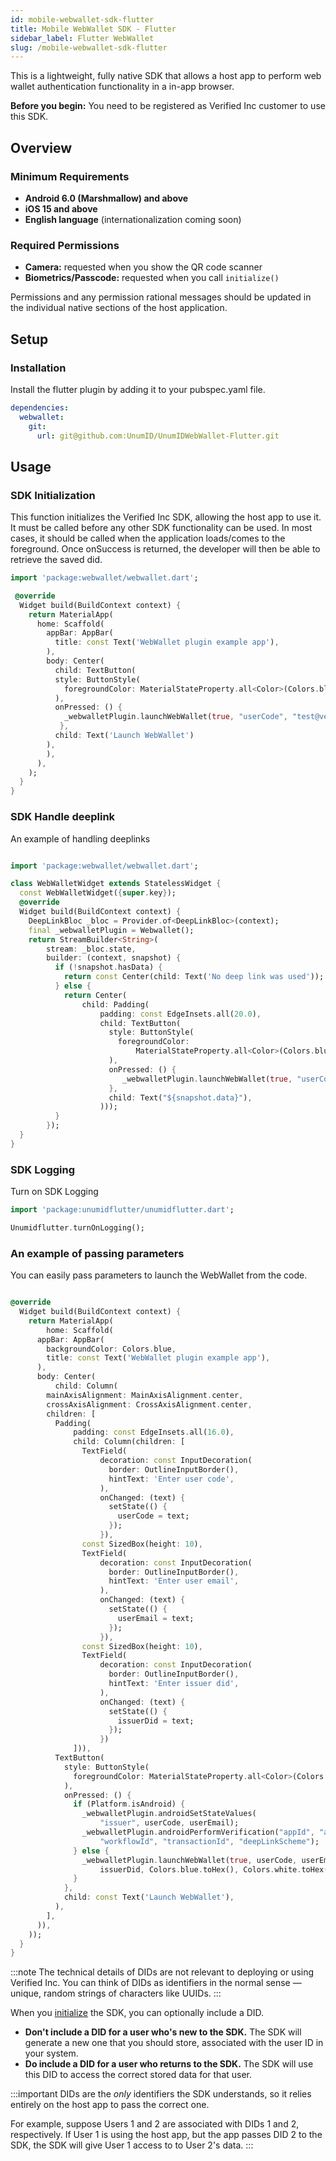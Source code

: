 ```yaml
---
id: mobile-webwallet-sdk-flutter
title: Mobile WebWallet SDK - Flutter
sidebar_label: Flutter WebWallet
slug: /mobile-webwallet-sdk-flutter
---
```



This is a lightweight, fully native SDK that allows a host app to perform web wallet authentication functionality in a in-app browser. 

**Before you begin:** You need to be registered as Verified Inc customer to use this SDK.

## Overview

### Minimum Requirements
- **Android 6.0 (Marshmallow) and above**
- **iOS 15 and above**
- **English language** (internationalization coming soon)

### Required Permissions
- **Camera:** requested when you show the QR code scanner
- **Biometrics/Passcode:** requested when you call `initialize()`

Permissions and any permission rational messages should be updated in the individual native sections of the host application.

## Setup

### Installation

Install the flutter plugin by adding it to your pubspec.yaml file.

```yaml
dependencies:
  webwallet:
    git:
      url: git@github.com:UnumID/UnumIDWebWallet-Flutter.git
```

## Usage

### SDK Initialization

This function initializes the Verified Inc SDK, allowing the host app to use it. It must be called before any other SDK functionality can be used. In most cases, it should be called when the application loads/comes to the foreground. Once onSuccess is returned, the developer will then be able to retrieve the saved did.

```dart
import 'package:webwallet/webwallet.dart';

 @override
  Widget build(BuildContext context) {
    return MaterialApp(
      home: Scaffold(
        appBar: AppBar(
          title: const Text('WebWallet plugin example app'),
        ),
        body: Center(
          child: TextButton(
          style: ButtonStyle(
            foregroundColor: MaterialStateProperty.all<Color>(Colors.blue),
          ),
          onPressed: () {
            _webwalletPlugin.launchWebWallet(true, "userCode", "test@verified.inc", "issuerDid");
           },
          child: Text('Launch WebWallet')
        ),
        ),
      ),
    );
  }
}
```

### SDK Handle deeplink

An example of handling deeplinks

```dart

import 'package:webwallet/webwallet.dart';

class WebWalletWidget extends StatelessWidget {
  const WebWalletWidget({super.key});
  @override
  Widget build(BuildContext context) {
    DeepLinkBloc _bloc = Provider.of<DeepLinkBloc>(context);
    final _webwalletPlugin = Webwallet();
    return StreamBuilder<String>(
        stream: _bloc.state,
        builder: (context, snapshot) {
          if (!snapshot.hasData) {
            return const Center(child: Text('No deep link was used'));
          } else {
            return Center(
                child: Padding(
                    padding: const EdgeInsets.all(20.0),
                    child: TextButton(
                      style: ButtonStyle(
                        foregroundColor:
                            MaterialStateProperty.all<Color>(Colors.blue),
                      ),
                      onPressed: () {
                         _webwalletPlugin.launchWebWallet(true, "userCode", "test@verified.inc", "issuerDid");
                      },
                      child: Text("${snapshot.data}"),
                    )));
          }
        });
  }
}
```

### SDK Logging

Turn on SDK Logging

```dart
import 'package:unumidflutter/unumidflutter.dart';

Unumidflutter.turnOnLogging();
```

### An example of passing parameters

You can easily pass parameters to launch the WebWallet from the code.

```dart

@override
  Widget build(BuildContext context) {
    return MaterialApp(
        home: Scaffold(
      appBar: AppBar(
        backgroundColor: Colors.blue,
        title: const Text('WebWallet plugin example app'),
      ),
      body: Center(
          child: Column(
        mainAxisAlignment: MainAxisAlignment.center,
        crossAxisAlignment: CrossAxisAlignment.center,
        children: [
          Padding(
              padding: const EdgeInsets.all(16.0),
              child: Column(children: [
                TextField(
                    decoration: const InputDecoration(
                      border: OutlineInputBorder(),
                      hintText: 'Enter user code',
                    ),
                    onChanged: (text) {
                      setState(() {
                        userCode = text;
                      });
                    }),
                const SizedBox(height: 10),
                TextField(
                    decoration: const InputDecoration(
                      border: OutlineInputBorder(),
                      hintText: 'Enter user email',
                    ),
                    onChanged: (text) {
                      setState(() {
                        userEmail = text;
                      });
                    }),
                const SizedBox(height: 10),
                TextField(
                    decoration: const InputDecoration(
                      border: OutlineInputBorder(),
                      hintText: 'Enter issuer did',
                    ),
                    onChanged: (text) {
                      setState(() {
                        issuerDid = text;
                      });
                    })
              ])),
          TextButton(
            style: ButtonStyle(
              foregroundColor: MaterialStateProperty.all<Color>(Colors.blue),
            ),
            onPressed: () {
              if (Platform.isAndroid) {
                _webwalletPlugin.androidSetStateValues(
                    "issuer", userCode, userEmail);
                _webwalletPlugin.androidPerformVerification("appId", "appKey",
                    "workflowId", "transactionId", "deepLinkScheme");
              } else {
                _webwalletPlugin.launchWebWallet(true, userCode, userEmail,
                    issuerDid, Colors.blue.toHex(), Colors.white.toHex());
              }
            },
            child: const Text('Launch WebWallet'),
          ),
        ],
      )),
    ));
  }
}

```

:::note
The technical details of DIDs are not relevant to deploying or using Verified Inc. You can think of DIDs as identifiers in the normal sense — unique, random strings of characters like UUIDs.
:::

When you [initialize](#initialize) the SDK, you can optionally include a DID.
- **Don't include a DID for a user who's new to the SDK.** The SDK will generate a new one that you should store, associated with the user ID in your system.
- **Do include a DID for a user who returns to the SDK.** The SDK will use this DID to access the correct stored data for that user.

:::important
DIDs are the *only* identifiers the SDK understands, so it relies entirely on the host app to pass the correct one.

For example, suppose Users 1 and 2 are associated with DIDs 1 and 2, respectively. If User 1 is using the host app, but the app passes DID 2 to the SDK, the SDK will give User 1 access to to User 2's data.
:::